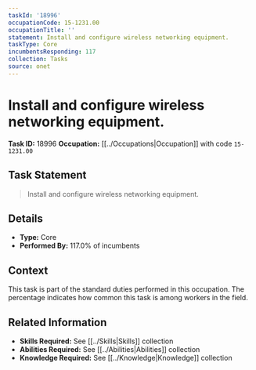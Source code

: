 ```yaml
---
taskId: '18996'
occupationCode: 15-1231.00
occupationTitle: ''
statement: Install and configure wireless networking equipment.
taskType: Core
incumbentsResponding: 117
collection: Tasks
source: onet
---
```

# Install and configure wireless networking equipment.

**Task ID:** 18996
**Occupation:** [[../Occupations|Occupation]] with code `15-1231.00`

## Task Statement

> Install and configure wireless networking equipment.

## Details

- **Type:** Core
- **Performed By:** 117.0% of incumbents

## Context

This task is part of the standard duties performed in this occupation. The percentage indicates how common this task is among workers in the field.

## Related Information

- **Skills Required:** See [[../Skills|Skills]] collection
- **Abilities Required:** See [[../Abilities|Abilities]] collection
- **Knowledge Required:** See [[../Knowledge|Knowledge]] collection
